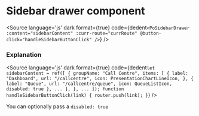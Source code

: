 # Sidebar drawer component




<Meta title="Shell/Sidebar Drawer" component={PoSidebarDrawer} />

<Description of={PoSidebarDrawer} />

<Canvas withToolbar>
<Story id="shell-sidebar-drawer--sidebar-drawer" />
</Canvas>

<Source
  language='js'
  dark
  format={true}
  code={dedent`
    <PoSidebarDrawer
        :content="sidebarContent"
        :curr-route="currRoute"
        @button-click="handleSidebarButtonClick"
        />
  `}
/>

### Explanation

<ArgsTable of={PoSidebarDrawer} />

<Source
  language='js'
  dark
  format={true}
  code={dedent`
    let sidebarContent = ref([
      {
        groupName: "Call Centre",
        items: [
          {
            label: "Dashboard",
            url: "/callcentre",
            icon: PresentationChartLineIcon,
          },
          {
            label: "Queue",
            url: "/callcentre/queue",
            icon: QueueListIcon,
            disabled: true
          },
          ...
        ],
      },
      ...
    ]);
    function handleSidebarButtonClick(link) {
        router.push(link);
    }
  `}
/>

You can optionally pass a `disabled: true`
